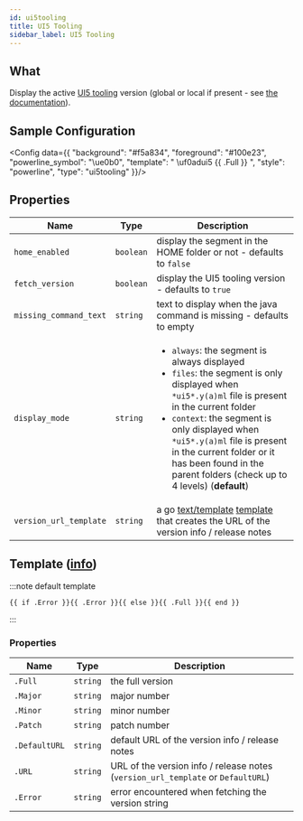 ```yaml
---
id: ui5tooling
title: UI5 Tooling
sidebar_label: UI5 Tooling
---
```


## What

Display the active [UI5 tooling][ui5-homepage] version (global or local if present -
see [the documentation][ui5-version-help]).

## Sample Configuration


<Config data={{
  "background": "#f5a834",
  "foreground": "#100e23",
  "powerline_symbol": "\ue0b0",
  "template": " \uf0adui5 {{ .Full }} ",
  "style": "powerline",
  "type": "ui5tooling"
}}/>

## Properties

| Name                   | Type      | Description                                                                                                                                                                                                                                                                                                                                                 |
| ---------------------- | --------- | ----------------------------------------------------------------------------------------------------------------------------------------------------------------------------------------------------------------------------------------------------------------------------------------------------------------------------------------------------------- |
| `home_enabled`         | `boolean` | display the segment in the HOME folder or not - defaults to `false`                                                                                                                                                                                                                                                                                         |
| `fetch_version`        | `boolean` | display the UI5 tooling version - defaults to `true`                                                                                                                                                                                                                                                                                                        |
| `missing_command_text` | `string`  | text to display when the java command is missing - defaults to empty                                                                                                                                                                                                                                                                                        |
| `display_mode`         | `string`  | <ul><li>`always`: the segment is always displayed</li><li>`files`: the segment is only displayed when `*ui5*.y(a)ml` file is present in the current folder</li><li>`context`: the segment is only displayed when `*ui5*.y(a)ml` file is present in the current folder or it has been found in the parent folders (check up to 4 levels) (**default**) </li></ul> |
| `version_url_template` | `string`  | a go [text/template][go-text-template] [template][templates] that creates the URL of the version info / release notes                                                                                                                                                                                                                                       |

## Template ([info][templates])

:::note default template

```template
{{ if .Error }}{{ .Error }}{{ else }}{{ .Full }}{{ end }}
```

:::

### Properties

| Name          | Type     | Description                                                                      |
| ------------- | -------- | -------------------------------------------------------------------------------- |
| `.Full`       | `string` | the full version                                                                 |
| `.Major`      | `string` | major number                                                                     |
| `.Minor`      | `string` | minor number                                                                     |
| `.Patch`      | `string` | patch number                                                                     |
| `.DefaultURL` | `string` | default URL of the version info / release notes                                  |
| `.URL`        | `string` | URL of the version info / release notes (`version_url_template` or `DefaultURL`) |
| `.Error`      | `string` | error encountered when fetching the version string                               |

[go-text-template]: https://golang.org/pkg/text/template/
[templates]: /docs/configuration/templates
[ui5-homepage]: https://sap.github.io/ui5-tooling
[ui5-version-help]: https://sap.github.io/ui5-tooling/pages/CLI/#ui5-versions
